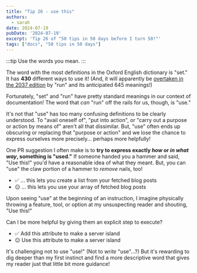 ```yaml
---
title: "Tip 26 - use this"
authors:
  - sarah
date: 2024-07-19
pubDate: '2024-07-19'
excerpt: 'Tip 26 of "50 tips in 50 days before I turn 50!"'
tags: ["docs", "50 tips in 50 days"]
---
```


:::tip
Use the words you mean.
:::

The word with the most definitions in the Oxford English dictionary is "set." It has **430** different ways to use it! (And, it will apparently be [overtaken in the 2037 edition](https://www.businessinsider.com/words-with-the-most-definitions-2019-1#run-645-definitions-1) by "run" and its anticipated 645 meanings!)

Fortunately, "set" and "run" have pretty standard meanings in our context of documentation! The word that *can* "run" off the rails for us, though, is "use."

It's not that "use" has too many confusing definitions to be clearly understood. To "avail oneself of", "put into action", or "carry out a purpose or action by means of" aren't all that dissimilar. But, "use" often ends up obscuring or replacing that "purpose or action" and we lose the chance to express ourselves more precisely... perhaps more helpfully!  

One PR suggestion I often make is to **try to express exactly *how* or *in what way*, something is "used."** If someone handed you a hammer and said, "Use this!" you'd have a reasonable idea of what they meant. But, you can "use" the claw portion of a hammer to *remove* nails, too!

- ✅ ... this lets you create a list from your fetched blog posts
- 😐 ... this lets you use your array of fetched blog posts 

Upon seeing "use" at the beginning of an instruction, I imagine physically throwing a feature, tool, or option at my unsuspecting reader and shouting, "Use this!"

Can I be more helpful by giving them an explicit step to execute?

- ✅ Add this attribute to make a server island
- 😐 Use this attribute to make a server island

It's challenging not to use "use!" (Not to *write* "use"...?) But it's rewarding to dig deeper than my first instinct and find a more descriptive word that gives my reader just that little bit more guidance!


<LinkCard title="See the whole list of tips!" href="/blog/50-docs-tips-in-50-days" />



